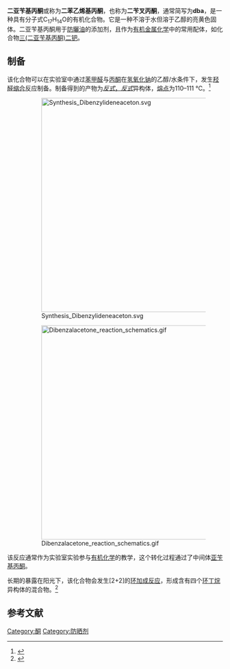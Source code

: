 {{chembox
| Watchedfields = changed
| verifiedrevid = 426563629
| ImageFile = Dibenzylideneacetone.png
| ImageFile1 = Dibenzylideneacetone-3D-balls.png
| ImageFile2 = Dibenzalacetone crystals.jpg
| ImageSize2 = 100px
| IUPACName = (1E,4E)-1,5-diphenylpenta-1,4-dien-3-one
| OtherNames = Dibenzalacetone
| Section1 = {{Chembox Identifiers
| ChemSpiderID_Ref = {{chemspidercite|correct|chemspider}}
| ChemSpiderID = 1266463
| InChI = 1/C17H14O/c18-17(13-11-15-7-3-1-4-8-15)14-12-16-9-5-2-6-10-16/h1-14H/b13-11-,14-12+
| InChIKey = WMKGGPCROCCUDY-HEEUSZRZBF
| SMILES1 = O=C(\C=C\c1ccccc1)/C=C\c2ccccc2
| StdInChI_Ref = {{stdinchicite|correct|chemspider}}
| StdInChI = 1S/C17H14O/c18-17(13-11-15-7-3-1-4-8-15)14-12-16-9-5-2-6-10-16/h1-14H/b13-11-,14-12+
| StdInChIKey_Ref = {{stdinchicite|correct|chemspider}}
| StdInChIKey = WMKGGPCROCCUDY-HEEUSZRZSA-N
| CASNo_Ref = {{cascite|correct|??}}
| CASNo = 538-58-9
| PubChem = 1549622
| SMILES = O=C(/C=C/c1ccccc1)/C=C/c2ccccc2
 }}
| Section2 = {{Chembox Properties
| Formula = C<sub>17</sub>H<sub>14</sub>O
| MolarMass = 234.29 g/mol
| Appearance = 黃色晶體
| Density =
| MeltingPt = *Aldrich 110-111 ºC (''trans'',''trans'' isomer) <br>
*Merck 60 °C (''cis'',''trans'' isomer)
| BoilingPt =130 °C (''cis'',''cis'' isomer) *Merck
| Solubility = Insoluble
 }}
| Section3 = {{Chembox Hazards
| MainHazards = Irritant
| FlashPt =
| Autoignition =
 }}
}}
'''二亚苄基丙酮'''或称为'''二苯乙烯基丙酮'''，也称为'''二苄叉丙酮'''，通常简写为'''dba'''，是一种具有分子式C<sub>17</sub>H<sub>14</sub>O的有机化合物。它是一种不溶于水但溶于乙醇的亮黄色固体。二亚苄基丙酮用于[[防曬油|防曬油]]的添加剂，且作为[[有机金属化学|有机金属化学]]中的常用配体，如化合物[[三(二亚苄基丙酮)二钯|三(二亚苄基丙酮)二钯]]。

==  制备 ==
该化合物可以在实验室中通过[[苯甲醛|苯甲醛]]与[[丙酮|丙酮]]在[[氢氧化钠|氢氧化钠]]的乙醇/水条件下，发生[[羟醛缩合|羟醛缩合]]反应制备。制备得到的产物为[[反式异构体|''反式''，''反式'']]异构体，[[熔点|熔点]]为110–111 °C。<ref>{{OrgSynth | author = Conard, C. R.; Dolliver, M. A. | title = Dibenzalacetone | collvol = 2 | collvolpages = 167 | year = 1943 | prep=cv2p0167}}</ref>

:[[Image:Synthesis_Dibenzylideneaceton.svg|500px]]
:[[File:Dibenzalacetone_reaction_schematics.gif|500px]]

该反应通常作为实验室实验参与[[有机化学|有机化学]]的教学，这个转化过程通过了中间体[[亚苄基丙酮|亚苄基丙酮]]。

长期的暴露在阳光下，该化合物会发生[2+2]的[[环加成反应|环加成反应]]，形成含有四个[[环丁烷|环丁烷]]异构体的混合物。<ref>{{cite journal | title=Photochemical Dimerization of Dibenzylideneacetone. A Convenient Exercise in <nowiki>[2+2]</nowiki> Cycloaddition Using Chemical Ionization Mass Spectrometry | author=Rao, G. N.; Janardhana, C.; Ramanathan, V.; Rajesh, T.; Kumar, P. H. | journal=[[Journal_of_Chemical_Education|J. Chem. Educ.]] | volume=83 | issue=11 | pages=1667 | url=http://jchemed.chem.wisc.edu/Journal/issues/2006/Nov/abs1667.html | doi=10.1021/ed083p1667 | date=November 2006 | access-date=2013-10-27 | archive-date=2008-07-24 | archive-url=https://web.archive.org/web/20080724130312/http://jchemed.chem.wisc.edu/Journal/Issues/2006/Nov/abs1667.html | dead-url=no }}</ref>

== 参考文献 ==
{{reflist}}

[[Category:酮|Category:酮]]
[[Category:防晒剂|Category:防晒剂]]